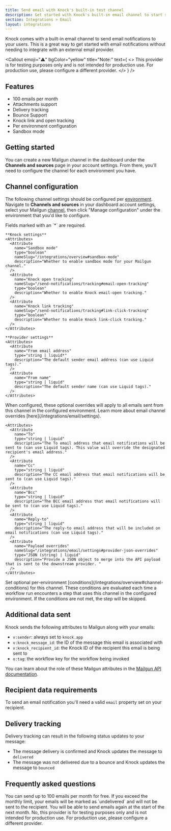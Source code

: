 ```yaml
---
title: Send email with Knock's built-in test channel
description: Get started with Knock's built-in email channel to start sending email notifications.
section: Integrations > Email
layout: integrations
---
```


Knock comes with a built-in email channel to send email notifications to your users. This is a great way to get started with email notifications without needing to integrate with an external email provider.

<Callout
  emoji="⚠️"
  bgColor="yellow"
  title="Note:"
  text={
    <>
      This provider is for testing purposes only and is not intended for
      production use. For production use, please configure a different provider.
    </>
  }
/>

## Features

- 100 emails per month
- Attachments support
- Delivery tracking
- Bounce Support
- Knock link and open tracking
- Per environment configuration
- Sandbox mode

## Getting started

You can create a new Mailgun channel in the dashboard under the **Channels and sources** page in your account settings. From there, you'll need to configure the channel for each environment you have.

## Channel configuration

The following channel settings should be configured per [environment](/concepts/environments). Navigate to **Channels and sources** in your dashboard account settings, select your Mailgun [channel](/concepts/channels), then click "Manage configuration" under the environment that you'd like to configure.

<AccordionGroup>
  <Accordion title="Settings">
    Fields marked with an `*` are required.
    
    **Knock settings**
    <Attributes>
      <Attribute
        name="Sandbox mode"
        type="boolean"
        nameSlug="/integrations/overview#sandbox-mode"
        description="Whether to enable sandbox mode for your Mailgun channel."
      />
      <Attribute
        name="Knock open tracking"
        nameSlug="/send-notifications/tracking#email-open-tracking"
        type="boolean"
        description="Whether to enable Knock email-open tracking."
      />
      <Attribute
        name="Knock link tracking"
        nameSlug="/send-notifications/tracking#link-click-tracking"
        type="boolean"
        description="Whether to enable Knock link-click tracking."
      />
    </Attributes>

    **Provider settings**
    <Attributes>
      <Attribute
        name="From email address"
        type="string | liquid*"
        description="The default sender email address (can use Liquid tags)."
      />
      <Attribute
        name="From name"
        type="string | liquid"
        description="The default sender name (can use Liquid tags)."
      />
    </Attributes>

  </Accordion>
  <Accordion title="Overrides">
    When configured, these optional overrides will apply to all emails sent from this channel in the configured environment. Learn more about email channel overrides [here](/integrations/email/settings).
    
    <Attributes>
      <Attribute
        name="To"
        type="string | liquid"
        description="The To email address that email notifications will be sent to (can use Liquid tags). This value will override the designated recipient's email address."
      />
      <Attribute
        name="Cc"
        type="string | liquid"
        description="The CC email address that email notifications will be sent to (can use Liquid tags)."
      />
      <Attribute
        name="Bcc"
        type="string | liquid"
        description="The BCC email address that email notifications will be sent to (can use Liquid tags)."
      />
      <Attribute
        name="Reply-to"
        type="string | liquid"
        description="The reply-to email address that will be included on email notifications (can use Liquid tags)."
      />
      <Attribute
        name="Payload overrides"
        nameSlug="/integrations/email/settings#provider-json-overrides"
        type="JSON (string) | liquid"
        description="Provide a JSON object to merge into the API payload that is sent to the downstream provider. "
      />
    </Attributes>
  </Accordion>
  <Accordion title="Conditions">
    Set optional per-environment [conditions](/integrations/overview#channel-conditions) for this channel. These conditions are evaluated each time a workflow run encounters a step that uses this channel in the configured environment. If the conditions are not met, the step will be skipped.
  </Accordion>
</AccordionGroup>

## Additional data sent

Knock sends the following attributes to Mailgun along with your emails:

- `v:sender`: always set to `knock.app`
- `v:knock_message_id`: the ID of the message this email is associated with
- `v:knock_recipient_id`: the Knock ID of the recipient this email is being sent to
- `o:tag`: the workflow key for the workflow being invoked

You can learn about the role of these Mailgun attributes in the <a href="https://documentation.mailgun.com/en/latest/quickstart.html" target="_blank">Mailgun API documentation</a>.

## Recipient data requirements

To send an email notification you'll need a valid `email` property set on your recipient.

## Delivery tracking

Delivery tracking can result in the following status updates to your message:

- The message delivery is confirmed and Knock updates the message to `delivered`
- The message was not delivered due to a bounce and Knock updates the message to `bounced`

## Frequently asked questions

<AccordionGroup>
  <Accordion title="What is the limit on the number of emails I can send?">
    You can send up to 100 emails per month for free.
  </Accordion>
  <Accordion title="What happens when I exceed the limit?">
    If you exceed the monthly limit, your emails will be marked as `undelivered`
    and will not be sent to the recipient. You will be able to send emails again
    at the start of the next month.
  </Accordion>
  <Accordion title="Can I use this provider for production use?">
    No, this provider is for testing purposes only and is not intended for
    production use. For production use, please configure a different provider.
  </Accordion>
</AccordionGroup>
